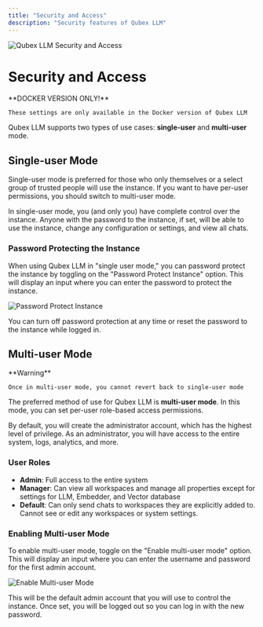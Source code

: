 ```yaml
---
title: "Security and Access"
description: "Security features of Qubex LLM"
---
```



<Image
  src="/images/features/security-and-access/header-image.png"
  height={1080}
  width={1920}
  quality={100}
  alt="Qubex LLM Security and Access"
/>

# Security and Access

<Callout type="info" emoji="️💡">
  **DOCKER VERSION ONLY!**

    These settings are only available in the Docker version of Qubex LLM

</Callout>

Qubex LLM supports two types of use cases: **single-user** and **multi-user** mode.

## Single-user Mode

Single-user mode is preferred for those who only themselves or a select group of trusted people will use the instance. If you want to have per-user permissions, you should switch to multi-user mode.

In single-user mode, you (and only you) have complete control over the instance. Anyone with the password to the instance, if set, will be able to use the instance, change any configuration or settings, and view all chats.

### Password Protecting the Instance

When using Qubex LLM in "single user mode," you can password protect the instance by toggling on the "Password Protect Instance" option. This will display an input where you can enter the password to protect the instance.

<Image
  src="/images/features/security-and-access/password-protection.png"
  height={1080}
  width={1920}
  quality={100}
  alt="Password Protect Instance"
/>

You can turn off password protection at any time or reset the password to the instance while logged in.

## Multi-user Mode

<Callout type="warning" emoji="️⚠️">
  **Warning**

    Once in multi-user mode, you cannot revert back to single-user mode

</Callout>

The preferred method of use for Qubex LLM is **multi-user mode**. In this mode, you can set per-user role-based access permissions.

By default, you will create the administrator account, which has the highest level of privilege. As an administrator, you will have access to the entire system, logs, analytics, and more.

### User Roles

- **Admin**: Full access to the entire system
- **Manager**: Can view all workspaces and manage all properties except for settings for LLM, Embedder, and Vector database
- **Default**: Can only send chats to workspaces they are explicitly added to. Cannot see or edit any workspaces or system settings.

### Enabling Multi-user Mode

To enable multi-user mode, toggle on the "Enable multi-user mode" option. This will display an input where you can enter the username and password for the first admin account.

<Image
  src="/images/features/security-and-access/multi-user-mode.png"
  height={1080}
  width={1920}
  quality={100}
  alt="Enable Multi-user Mode"
/>

This will be the default admin account that you will use to control the instance. Once set, you will be logged out so you can log in with the new password.
